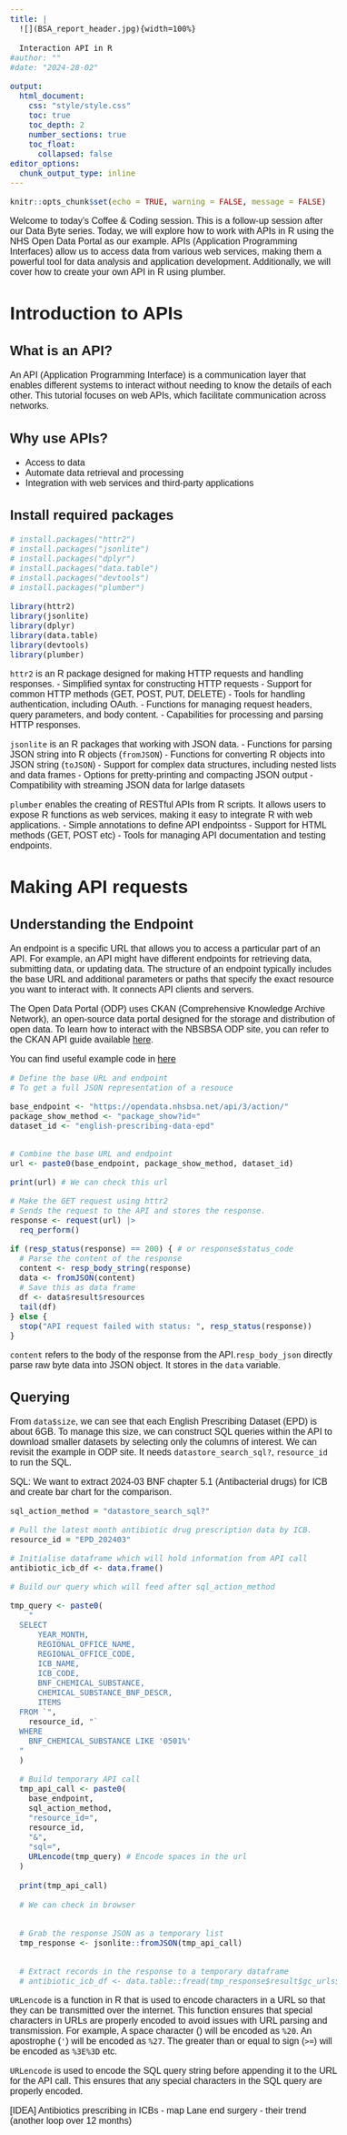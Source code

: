 ```yaml
---
title: |
  ![](BSA_report_header.jpg){width=100%}  
    
  Interaction API in R
#author: ""
#date: "2024-28-02"

output: 
  html_document:
    css: "style/style.css"
    toc: true
    toc_depth: 2
    number_sections: true
    toc_float: 
      collapsed: false
editor_options: 
  chunk_output_type: inline
---
```


```{=html}
<style type="text/css">

body, td {
   font-size: 16px;
   font-family: sans-serif;
}
</style>
```
<html lang="en">

```r
knitr::opts_chunk$set(echo = TRUE, warning = FALSE, message = FALSE)
```

Welcome to today's Coffee & Coding session. This is a follow-up session after our Data Byte series. Today, we will explore how to work with APIs in R using the NHS Open Data Portal as our example. APIs (Application Programming Interfaces) allow us to access data from various web services, making them a powerful tool for data analysis and application development. Additionally, we will cover how to create your own API in R using plumber.

# Introduction to APIs

## What is an API?

An API (Application Programming Interface) is a communication layer that enables different systems to interact without needing to know the details of each other. This tutorial focuses on web APIs, which facilitate communication across networks.

## Why use APIs?

-   Access to data
-   Automate data retrieval and processing
-   Integration with web services and third-party applications

## Install required packages

```r
# install.packages("httr2")
# install.packages("jsonlite")
# install.packages("dplyr")
# install.packages("data.table")
# install.packages("devtools")
# install.packages("plumber")

library(httr2)
library(jsonlite)
library(dplyr)
library(data.table)
library(devtools)
library(plumber)

```

`httr2` is an R package designed for making HTTP requests and handling responses. - Simplified syntax for constructing HTTP requests - Support for common HTTP methods (GET, POST, PUT, DELETE) - Tools for handling authentication, including OAuth. - Functions for managing request headers, query parameters, and body content. - Capabilities for processing and parsing HTTP responses.

`jsonlite` is an R packages that working with JSON data. - Functions for parsing JSON string into R objects (`fromJSON`) - Functions for converting R objects into JSON string (`toJSON`) - Support for complex data structures, including nested lists and data frames - Options for pretty-printing and compacting JSON output - Compatibility with streaming JSON data for larlge datasets

`plumber` enables the creating of RESTful APIs from R scripts. It allows users to expose R functions as web services, making it easy to integrate R with web applications. - Simple annotations to define API endpointss - Support for HTML methods (GET, POST etc) - Tools for managing API documentation and testing endpoints.

# Making API requests

## Understanding the Endpoint

An endpoint is a specific URL that allows you to access a particular part of an API. For example, an API might have different endpoints for retrieving data, submitting data, or updating data. The structure of an endpoint typically includes the base URL and additional parameters or paths that specify the exact resource you want to interact with. It connects API clients and servers.

The Open Data Portal (ODP) uses CKAN (Comprehensive Knowledge Archive Network), an open-source data portal designed for the storage and distribution of open data. To learn how to interact with the NBSBSA ODP site, you can refer to the CKAN API guide available [here](https://docs.ckan.org/en/2.10/api/index.html).

You can find useful example code in [here](https://opendata.nhsbsa.net/dataset/english-prescribing-data-epd/resource/d047e02f-1440-45b9-9bd8-94cba6452c01)

```r


# Define the base URL and endpoint 
# To get a full JSON representation of a resouce 

base_endpoint <- "https://opendata.nhsbsa.net/api/3/action/"
package_show_method <- "package_show?id="
dataset_id <- "english-prescribing-data-epd"


# Combine the base URL and endpoint
url <- paste0(base_endpoint, package_show_method, dataset_id)

print(url) # We can check this url

# Make the GET request using httr2
# Sends the request to the API and stores the response. 
response <- request(url) |> 
  req_perform()

if (resp_status(response) == 200) { # or response$status_code 
  # Parse the content of the response
  content <- resp_body_string(response)
  data <- fromJSON(content)
  # Save this as data frame
  df <- data$result$resources
  tail(df)
} else {
  stop("API request failed with status: ", resp_status(response))
}

```
`content` refers to the body of the response from the API.`resp_body_json` directly parse raw byte data into JSON object. It stores in the `data` variable.

## Querying 

From `data$size`, we can see that each English Prescribing Dataset (EPD) is about 6GB. To manage this size, we can construct SQL queries within the API to download smaller datasets by selecting only the columns of interest.
We can revisit the example in ODP site. It needs `datastore_search_sql?`, `resource_id` to run the SQL.

SQL: We want to extract 2024-03 BNF chapter 5.1 (Antibacterial drugs) for ICB and create bar chart for the comparison.


```r

sql_action_method = "datastore_search_sql?"

# Pull the latest month antibiotic drug prescription data by ICB.
resource_id = "EPD_202403"

# Initialise dataframe which will hold information from API call
antibiotic_icb_df <- data.frame()

# Build our query which will feed after sql_action_method

tmp_query <- paste0(
    "
  SELECT
      YEAR_MONTH,
      REGIONAL_OFFICE_NAME,
      REGIONAL_OFFICE_CODE,
      ICB_NAME,
      ICB_CODE,
      BNF_CHEMICAL_SUBSTANCE,
      CHEMICAL_SUBSTANCE_BNF_DESCR,
      ITEMS
  FROM `",
    resource_id, "`
  WHERE
    BNF_CHEMICAL_SUBSTANCE LIKE '0501%'
  "
  )

  # Build temporary API call
  tmp_api_call <- paste0(
    base_endpoint,
    sql_action_method,
    "resource_id=",
    resource_id,
    "&",
    "sql=",
    URLencode(tmp_query) # Encode spaces in the url
  )
  
  print(tmp_api_call)
  
  # We can check in browser
  

  # Grab the response JSON as a temporary list
  tmp_response <- jsonlite::fromJSON(tmp_api_call)
  

  # Extract records in the response to a temporary dataframe
  # antibiotic_icb_df <- data.table::fread(tmp_response$result$gc_urls$url)

```


`URLencode` is a function in R that is used to encode characters in a URL so that they can be transmitted over the internet. This function ensures that special characters in URLs are properly encoded to avoid issues with URL parsing and transmission.
For example, A space character (` `) will be encoded as `%20`.
An apostrophe (`'`) will be encoded as `%27`.
The greater than or equal to sign (`>=`) will be encoded as `%3E%3D` etc.

`URLencode` is used to encode the SQL query string before appending it to the URL for the API call. This ensures that any special characters in the SQL query are properly encoded.





[IDEA]
Antibiotics prescribing in ICBs - map
Lane end surgery - their trend (another loop over 12 months)


